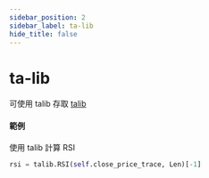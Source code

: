 ```yaml
---
sidebar_position: 2
sidebar_label: ta-lib
hide_title: false
---
```



# ta-lib

可使用 talib 存取 [talib](https://github.com/mrjbq7/ta-lib)

#### 範例

使用 talib 計算 RSI

```python
rsi = talib.RSI(self.close_price_trace, Len)[-1]
```
